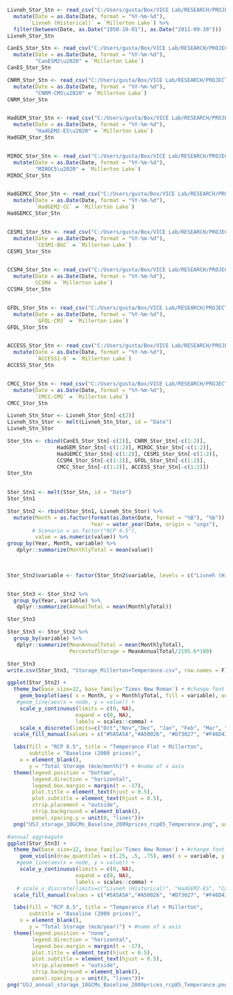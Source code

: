 ```{r}
Livneh_Stor_Stn <- read_csv("C:/Users/gusta/Box/VICE Lab/RESEARCH/PROJECTS/CERC-WET/Task7_San_Joaquin_Model/pywr_models/results/GCMs test - 2021-09-16/upper_san_joaquin/historical/Livneh/Reservoir_Storage_mcm.csv", col_types = cols(Date = col_date(), .default = col_double()))[  c(1,4)] %>%
  mutate(Date = as.Date(Date, format = "%Y-%m-%d"),
       `Livneh (Historical)` = `Millerton Lake`) %>%
  filter(between(Date, as.Date("1950-10-01"), as.Date("2011-09-30")))
Livneh_Stor_Stn

CanES_Stor_Stn <- read_csv("C:/Users/gusta/Box/VICE Lab/RESEARCH/PROJECTS/CERC-WET/Task7_San_Joaquin_Model/pywr_models/results/GCMs test - 2021-09-16/upper_san_joaquin/gcms/CanESM2_rcp85/Reservoir_Storage_mcm.csv", col_types = cols(Date = col_date(), .default = col_double()))[  c(1,4)] %>%
  mutate(Date = as.Date(Date, format = "%Y-%m-%d"),
         "CanESM2\u2020" = `Millerton Lake`)
CanES_Stor_Stn

CNRM_Stor_Stn <- read_csv("C:/Users/gusta/Box/VICE Lab/RESEARCH/PROJECTS/CERC-WET/Task7_San_Joaquin_Model/pywr_models/results/GCMs test - 2021-09-16/upper_san_joaquin/gcms/CNRM-CM5_rcp85/Reservoir_Storage_mcm.csv", col_types = cols(Date = col_date(), .default = col_double()))[  c(1,4)] %>%
  mutate(Date = as.Date(Date, format = "%Y-%m-%d"),
         "CNRM-CM5\u2020" = `Millerton Lake`)
CNRM_Stor_Stn


HadGEM_Stor_Stn <- read_csv("C:/Users/gusta/Box/VICE Lab/RESEARCH/PROJECTS/CERC-WET/Task7_San_Joaquin_Model/pywr_models/results/GCMs test - 2021-09-16/upper_san_joaquin/gcms/HadGEM2-ES_rcp85/Reservoir_Storage_mcm.csv", col_types = cols(Date = col_date(), .default = col_double()))[  c(1,4)] %>%
  mutate(Date = as.Date(Date, format = "%Y-%m-%d"),
         "HadGEM2-ES\u2020" = `Millerton Lake`)
HadGEM_Stor_Stn


MIROC_Stor_Stn <- read_csv("C:/Users/gusta/Box/VICE Lab/RESEARCH/PROJECTS/CERC-WET/Task7_San_Joaquin_Model/pywr_models/results/GCMs test - 2021-09-16/upper_san_joaquin/gcms/MIROC5_rcp85/Reservoir_Storage_mcm.csv", col_types = cols(Date = col_date(), .default = col_double()))[  c(1,4)] %>%
  mutate(Date = as.Date(Date, format = "%Y-%m-%d"),
         "MIROC5\u2020" = `Millerton Lake`)
MIROC_Stor_Stn


HadGEMCC_Stor_Stn <- read_csv("C:/Users/gusta/Box/VICE Lab/RESEARCH/PROJECTS/CERC-WET/Task7_San_Joaquin_Model/pywr_models/results/GCMs test - 2021-09-16/upper_san_joaquin/gcms/HadGEM2-CC_rcp85/Reservoir_Storage_mcm.csv", col_types = cols(Date = col_date(), .default = col_double()))[  c(1,4)] %>%
  mutate(Date = as.Date(Date, format = "%Y-%m-%d"),
         `HadGEM2-CC` = `Millerton Lake`)
HadGEMCC_Stor_Stn


CESM1_Stor_Stn <- read_csv("C:/Users/gusta/Box/VICE Lab/RESEARCH/PROJECTS/CERC-WET/Task7_San_Joaquin_Model/pywr_models/results/GCMs test - 2021-09-16/upper_san_joaquin/gcms/CESM1-BGC_rcp85/Reservoir_Storage_mcm.csv", col_types = cols(Date = col_date(), .default = col_double()))[  c(1,4)] %>%
  mutate(Date = as.Date(Date, format = "%Y-%m-%d"),
         `CESM1-BGC` = `Millerton Lake`)
CESM1_Stor_Stn


CCSM4_Stor_Stn <- read_csv("C:/Users/gusta/Box/VICE Lab/RESEARCH/PROJECTS/CERC-WET/Task7_San_Joaquin_Model/pywr_models/results/GCMs test - 2021-09-16/upper_san_joaquin/gcms/CCSM4_rcp85/Reservoir_Storage_mcm.csv", col_types = cols(Date = col_date(), .default = col_double()))[  c(1,4)] %>%
  mutate(Date = as.Date(Date, format = "%Y-%m-%d"),
         CCSM4 = `Millerton Lake`)
CCSM4_Stor_Stn


GFDL_Stor_Stn <- read_csv("C:/Users/gusta/Box/VICE Lab/RESEARCH/PROJECTS/CERC-WET/Task7_San_Joaquin_Model/pywr_models/results/GCMs test - 2021-09-16/upper_san_joaquin/gcms/GFDL-CM3_rcp85/Reservoir_Storage_mcm.csv", col_types = cols(Date = col_date(), .default = col_double()))[  c(1,4)] %>%
  mutate(Date = as.Date(Date, format = "%Y-%m-%d"),
         `GFDL-CM3` = `Millerton Lake`)
GFDL_Stor_Stn


ACCESS_Stor_Stn <- read_csv("C:/Users/gusta/Box/VICE Lab/RESEARCH/PROJECTS/CERC-WET/Task7_San_Joaquin_Model/pywr_models/results/GCMs test - 2021-09-16/upper_san_joaquin/gcms/ACCESS1-0_rcp85/Reservoir_Storage_mcm.csv", col_types = cols(Date = col_date(), .default = col_double()))[  c(1,4)] %>%
  mutate(Date = as.Date(Date, format = "%Y-%m-%d"),
         `ACCESS1-0` = `Millerton Lake`)
ACCESS_Stor_Stn


CMCC_Stor_Stn <- read_csv("C:/Users/gusta/Box/VICE Lab/RESEARCH/PROJECTS/CERC-WET/Task7_San_Joaquin_Model/pywr_models/results/GCMs test - 2021-09-16/upper_san_joaquin/gcms/CMCC-CMS_rcp85/Reservoir_Storage_mcm.csv", col_types = cols(Date = col_date(), .default = col_double()))[  c(1,4)] %>%
  mutate(Date = as.Date(Date, format = "%Y-%m-%d"),
         `CMCC-CMS` = `Millerton Lake`)
CMCC_Stor_Stn
```

```{r}

Livneh_Stn_Stor <- Livneh_Stor_Stn[-c(2)] 
Livneh_Stn_Stor <- melt(Livneh_Stn_Stor, id = "Date")
Livneh_Stn_Stor

Stor_Stn <- cbind(CanES_Stor_Stn[-c(2)], CNRM_Stor_Stn[-c(1:2)], 
                HadGEM_Stor_Stn[-c(1:2)], MIROC_Stor_Stn[-c(1:2)],
                HadGEMCC_Stor_Stn[-c(1:2)], CESM1_Stor_Stn[-c(1:2)], 
                CCSM4_Stor_Stn[-c(1:2)], GFDL_Stor_Stn[-c(1:2)], 
                CMCC_Stor_Stn[-c(1:2)], ACCESS_Stor_Stn[-c(1:2)])
Stor_Stn
 

Stor_Stn1 <- melt(Stor_Stn, id = "Date")
Stor_Stn1
```

```{r}
Stor_Stn2 <- rbind(Stor_Stn1, Livneh_Stn_Stor) %>%
  mutate(Month = as.factor(format(as.Date(Date, format = "%B"), "%b")),
                           Year = water_year(Date, origin = "usgs"),
        # Scenario = as.factor("RCP 4.5"),
         value = as.numeric(value)) %>%
group_by(Year, Month, variable) %>%
   dplyr::summarize(MonthlyTotal = mean(value))
 
  

Stor_Stn2$variable <- factor(Stor_Stn2$variable, levels = c("Livneh (Historical)", "ACCESS1-0", "CMCC-CMS", "MIROC5\u2020", "GFDL-CM3", "CCSM4", "HadGEM2-CC", "HadGEM2-ES\u2020","CESM1-BGC", "CanESM2\u2020", "CNRM-CM5\u2020"))


Stor_Stn3 <- Stor_Stn2 %>%
  group_by(Year, variable) %>%
   dplyr::summarize(AnnualTotal = mean(MonthlyTotal)) 

Stor_Stn3

```

```{r}
Stor_Stn3 <- Stor_Stn2 %>%
  group_by(variable) %>%
   dplyr::summarize(MeanAnnualTotal = mean(MonthlyTotal),
                    PercentofStorage = MeanAnnualTotal/2195.6*100)

Stor_Stn3
write.csv(Stor_Stn3, "Storage_Millerton+Temperance.csv", row.names = F)
```


```{r}
ggplot(Stor_Stn2) + 
  theme_bw(base_size=12, base_family='Times New Roman') + #change font to Times New Roman, 12pt, Bold
    geom_boxplot(aes( x = Month, y = MonthlyTotal, fill = variable), outlier.alpha = 0.3) + #plot monthly observed data in greenish blue
   #geom_line(aes(x = node, y = value)) +
    scale_y_continuous(limits = c(0, NA),
                      expand = c(0, NA),
                      labels = scales::comma) +
    scale_x_discrete(limits=c("Oct","Nov","Dec", "Jan", "Feb", "Mar", "Apr", "May", "Jun", "Jul", "Aug", "Sep"))+
  scale_fill_manual(values = c("#5A5A5A","#A50026", "#D73027", "#F46D43", "chocolate1", "gold1", "cadetblue2", "deepskyblue2", "dodgerblue2", "#4575B4", "#313695")) +

  labs(fill = "RCP 8.5", title = "Temperance Flat + Millerton",
       subtitle = "Baseline (2009 prices)",
    x = element_blank(), 
       y = "Total Storage (mcm/month)") + #name of x axis
  theme(legend.position = "bottom",
        legend.direction = "horizontal",
        legend.box.margin = margin(t = -17),
        plot.title = element_text(hjust = 0.5),
        plot.subtitle = element_text(hjust = 0.5),
        strip.placement = "outside",
        strip.background = element_blank(),
        panel.spacing.y = unit(0, "lines"))+
  png("USJ_storage_10GCMs_Baseline_2009prices_rcp85_Temperance.png", units ="in", width=10, height=5, res = 300)

```

```{r}
#annual aggreagate
ggplot(Stor_Stn3) + 
  theme_bw(base_size=12, base_family='Times New Roman') + #change font to Times New Roman, 12pt, Bold
    geom_violin(draw_quantiles = c(.25, .5, .75), aes( x = variable, y = AnnualTotal, fill = variable)) + #plot monthly observed data in greenish blue
   #geom_line(aes(x = node, y = value)) +
    scale_y_continuous(limits = c(0, NA),
                      expand = c(0, NA),
                      labels = scales::comma) +
   # scale_x_discrete(limits=c("Livneh (Historical)", "HadGEM2-ES", "CanESM2", "MIROC5", "CNRM-CM5"))+
  scale_fill_manual(values = c("#5A5A5A","#A50026", "#D73027", "#F46D43", "chocolate1", "gold1", "cadetblue2", "deepskyblue2", "dodgerblue2", "#4575B4", "#313695")) +

  labs(fill = "RCP 8.5", title = "Temperance Flat + Millerton",
       subtitle = "Baseline (2009 prices)",
    x = element_blank(), 
       y = "Total Storage (mcm/year)") + #name of x axis
  theme(legend.position = "none",
        legend.direction = "horizontal",
        legend.box.margin = margin(t = -17),
        plot.title = element_text(hjust = 0.5),
        plot.subtitle = element_text(hjust = 0.5),
        strip.placement = "outside",
        strip.background = element_blank(),
        panel.spacing.y = unit(0, "lines"))+
png("USJ_annual_storage_10GCMs_Baseline_2009prices_rcp85_Temperance.png", units ="in", width=11.5, height=4.5, res = 300)
```